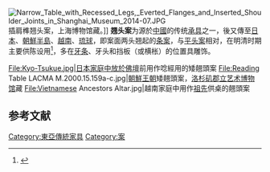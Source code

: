 [[File:Narrow_Table_with_Recessed_Legs,_Everted_Flanges_and_Inserted_Shoulder_Joints_in_Shanghai_Museum_2014-07.JPG|thumb]]插肩榫翘头案，上海博物馆藏。]]
'''翘头案'''为源於[[中國|中國]]的传统[[承具|承具]]之一，後又傳至[[日本|日本]]、[[朝鮮半島|朝鮮半島]]、[[越南|越南]]、[[琉球|琉球]]，即案面两头翘起的[[几案|条案]]，与[[平头案|平头案]]相对，在明清时期主要供陈设用<ref>{{cite book |author=吴山|title=《中国工艺美术大辞典》|year=1999|publisher=江苏美术出版社|location=南京|pages=}}</ref>，多在[[牙条|牙条]]、牙头和挡板（或横枨）的位置具雕饰。
<gallery>
File:Kyo-Tsukue.jpg|日本家庭中放於[[佛壇|佛壇]]前用作唸經用的矮翹頭案
File:Reading Table LACMA M.2000.15.159a-c.jpg|[[朝鮮王朝|朝鮮王朝]]矮翹頭案，[[洛杉矶郡立艺术博物馆|洛杉矶郡立艺术博物馆]]藏
File:Vietnamese Ancestors Altar.jpg|越南家庭中用作[[祖先崇拜|祖先]]供桌的翹頭案
</gallery>
== 参考文献 ==
{{reflist|2}}
{{DEFAULTSORT:Q}}
[[Category:東亞傳統家具|Category:東亞傳統家具]]
[[Category:案|Category:案]]
